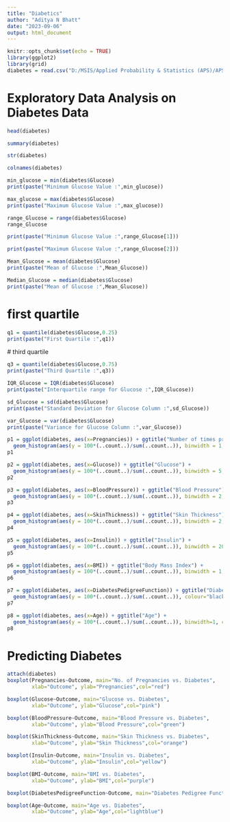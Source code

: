 ```yaml
---
title: "Diabetics"
author: "Aditya N Bhatt"
date: "2023-09-06"
output: html_document
---
```


```r
knitr::opts_chunk$set(echo = TRUE)
library(ggplot2)
library(grid)
diabetes = read.csv("D:/MSIS/Applied Probability & Statistics (APS)/APS Lab/Diabetics/diabetes.csv")
```

# Exploratory Data Analysis on Diabetes Data

```r
head(diabetes)
```
```r
summary(diabetes)
```
```r
str(diabetes)
```
```r
colnames(diabetes)
```

```r
min_glucose = min(diabetes$Glucose)
print(paste("Minimum Glucose Value :",min_glucose))
```
```r
max_glucose = max(diabetes$Glucose)
print(paste("Maximum Glucose Value :",max_glucose))
```
```r
range_Glucose = range(diabetes$Glucose)
range_Glucose
```


```r
print(paste("Minimum Glucose Value :",range_Glucose[1]))
```


```r
print(paste("Maximum Glucose Value :",range_Glucose[2]))
```
```r
Mean_Glucose = mean(diabetes$Glucose)
print(paste("Mean of Glucose :",Mean_Glucose))
```

```r
Median_Glucose = median(diabetes$Glucose)
print(paste("Mean of Glucose :",Mean_Glucose))
```
# first quartile

```r
q1 = quantile(diabetes$Glucose,0.25) 
print(paste("First Quartile :",q1))
```
 # third quartile
 
```r
q3 = quantile(diabetes$Glucose,0.75)
print(paste("Third Quartile :",q3))
```
```r
IQR_Glucose = IQR(diabetes$Glucose)
print(paste("Interquartile range for Glucose :",IQR_Glucose))
```

```r
sd_Glucose = sd(diabetes$Glucose)
print(paste("Standard Deviation for Glucose Column :",sd_Glucose))
```
```r
var_Glucose = var(diabetes$Glucose)
print(paste("Variance for Glucose Column :",var_Glucose))
```
```r
p1 = ggplot(diabetes, aes(x=Pregnancies)) + ggtitle("Number of times pregnant") +
  geom_histogram(aes(y = 100*(..count..)/sum(..count..)), binwidth = 1, colour="black", fill="blue") + ylab("Percentage")
p1
```


```r
p2 = ggplot(diabetes, aes(x=Glucose)) + ggtitle("Glucose") +
  geom_histogram(aes(y = 100*(..count..)/sum(..count..)), binwidth = 5, colour="black", fill="orange") + ylab("Percentage")
p2
```


```r
p3 = ggplot(diabetes, aes(x=BloodPressure)) + ggtitle("Blood Pressure") +
  geom_histogram(aes(y = 100*(..count..)/sum(..count..)), binwidth = 2, colour="black", fill="green") + ylab("Percentage")
p3
```


```r
p4 = ggplot(diabetes, aes(x=SkinThickness)) + ggtitle("Skin Thickness") +
  geom_histogram(aes(y = 100*(..count..)/sum(..count..)), binwidth = 2, colour="black", fill="pink") + ylab("Percentage")
p4
```


```r
p5 = ggplot(diabetes, aes(x=Insulin)) + ggtitle("Insulin") +
  geom_histogram(aes(y = 100*(..count..)/sum(..count..)), binwidth = 20, colour="black", fill="red") + ylab("Percentage")
p5
```


```r
p6 = ggplot(diabetes, aes(x=BMI)) + ggtitle("Body Mass Index") +
  geom_histogram(aes(y = 100*(..count..)/sum(..count..)), binwidth = 1, colour="black", fill="yellow") + ylab("Percentage")
p6
```


```r
p7 = ggplot(diabetes, aes(x=DiabetesPedigreeFunction)) + ggtitle("Diabetes Pedigree Function") +
  geom_histogram(aes(y = 100*(..count..)/sum(..count..)), colour="black", fill="purple") + ylab("Percentage")
p7
```


```r
p8 = ggplot(diabetes, aes(x=Age)) + ggtitle("Age") +
  geom_histogram(aes(y = 100*(..count..)/sum(..count..)), binwidth=1, colour="black", fill="lightblue") + ylab("Percentage")
p8
```

# Predicting Diabetes

```r
attach(diabetes)
boxplot(Pregnancies~Outcome, main="No. of Pregnancies vs. Diabetes", 
        xlab="Outcome", ylab="Pregnancies",col="red")
```


```r
boxplot(Glucose~Outcome, main="Glucose vs. Diabetes", 
        xlab="Outcome", ylab="Glucose",col="pink")
```


```r
boxplot(BloodPressure~Outcome, main="Blood Pressure vs. Diabetes", 
        xlab="Outcome", ylab="Blood Pressure",col="green")
```


```r
boxplot(SkinThickness~Outcome, main="Skin Thickness vs. Diabetes", 
        xlab="Outcome", ylab="Skin Thickness",col="orange")
```


```r
boxplot(Insulin~Outcome, main="Insulin vs. Diabetes", 
        xlab="Outcome", ylab="Insulin",col="yellow")
```


```r
boxplot(BMI~Outcome, main="BMI vs. Diabetes", 
        xlab="Outcome", ylab="BMI",col="purple")
```


```r
boxplot(DiabetesPedigreeFunction~Outcome, main="Diabetes Pedigree Function vs. Diabetes", xlab="Outcome", ylab="DiabetesPedigreeFunction",col="lightgreen")
```


```r
boxplot(Age~Outcome, main="Age vs. Diabetes", 
        xlab="Outcome", ylab="Age",col="lightblue")
```


